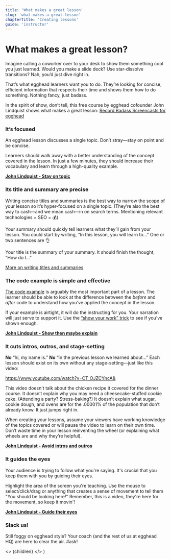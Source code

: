 ```yaml
---
title: 'What makes a great lesson'
slug: 'what-makes-a-great-lesson'
chapterTitle: 'Creating lessons'
guide: 'instructor'
---
```


# What makes a great lesson?

Imagine calling a coworker over to your desk to show them something cool you just learned. Would you make a slide deck? Use star-dissolve transitions? Nah, you’d just dive right in.

That’s what egghead learners want you to do. They’re looking for concise, efficient information that respects their time and shows them how to do something. Nothing fancy, just badass.

In the spirit of show, don’t tell, this free course by egghead cofounder John Lindquist shows what makes a great lesson: [Record Badass Screencasts for egghead](https://egghead.io/courses/record-badass-screencasts-for-egghead-io)

### It’s focused

An egghead lesson discusses a single topic. Don’t stray—stay on point and be concise.

Learners should walk away with a better understanding of the concept covered in the lesson. In just a few minutes, they should increase their vocabulary and learn through a high-quality example.

**[John Lindquist - Stay on topic](https://egghead.io/lessons/tools-stay-on-topic)**

### Its title and summary are precise

Writing concise titles and summaries is the best way to narrow the scope of your lesson so it’s hyper-focused on a single topic. (They’re also the best way to cash—and we mean cash—in on search terms. Mentioning relevant technologies = SEO = 💰)

Your summary should quickly tell learners what they’ll gain from your lesson. You could start by writing, “In this lesson, you will learn to...” One or two sentences are 👌

Your title is the summary of your summary. It should finish the thought, “How do I...”

[More on writing titles and summaries](/write-the-title-and-summary)

### The code example is simple and effective

[The code example](/create-your-code-example) is arguably the most important part of a lesson. The learner should be able to look at the difference between the _before_ and _after_ code to understand how you’ve applied the concept in the lesson.

If your example is airtight, it will do the instructing for you. Your narration will just serve to support it. Use the [“show your work” trick](/the-show-your-work-trick) to see if you’ve shown enough.

**[John Lindquist - Show then maybe explain](https://egghead.io/lessons/tools-show-first-then-maybe-explain)**

### It cuts intros, outros, and stage-setting

**No** “hi, my name is.” **No** “in the previous lesson we learned about...” Each lesson should exist on its own without any stage-setting—just like this video:

https://www.youtube.com/watch?v=CT_OJZCYncA&

This video doesn't talk about the chicken recipe it covered for the dinner course. It doesn’t explain why you may need a cheesecake-stuffed cookie cake. (Attending a party? Stress-baking?) It doesn’t explain what sugar, cookie dough, and ovens are for the .00001% of the population that don’t already know. It just jumps right in.

When creating your lessons, assume your viewers have working knowledge of the topics covered or will pause the video to learn on their own time. Don’t waste time in your lesson reinventing the wheel (or explaining what wheels are and why they’re helpful).

**[John Lindquist - Avoid intros and outros](https://egghead.io/lessons/tools-avoid-intros-and-outros)**

### It guides the eyes

Your audience is trying to follow what you're saying. It's crucial that you keep them with you by guiding their eyes.

Highlight the area of the screen you're teaching. Use the mouse to select/click/drag or anything that creates a sense of movement to tell them "You should be looking here!" Remember, this is a video, they're here for the movement, so keep it movin'!

**[John Lindquist - Guide their eyes](https://egghead.io/lessons/tools-guide-their-eyes)**

### Slack us!

Still foggy on egghead style? Your coach (and the rest of us at egghead HQ) are here to clear the air. #ask!

  <>
    {children}
  </>
)